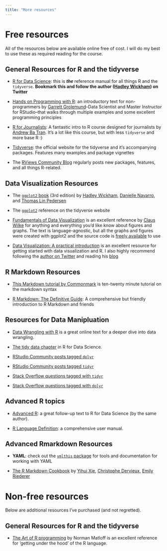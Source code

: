 ```yaml
---
title: "More resources"
---
```


# Free resources 

All of the resources below are available online free of cost. I will do my best to use these as required reading for the course. 

## General Resources for R and the tidyverse 

+ [R for Data Science](https://r4ds.had.co.nz/): this is ***the*** reference manual for all things R and the `tidyverse`. **Bookmark this and follow the author ([Hadley Wickham](https://twitter.com/hadleywickham)) on Twitter**

+ [Hands on Programming with R](https://rstudio-education.github.io/hopr/r-objects.html): an introductory text for non-programmers by [Garrett Grolemund](https://twitter.com/statgarrett)--Data Scientist and Master Instructor for RStudio--that walks through multiple examples and some excellent programming principles

- [R for Journalists](https://learn.r-journalism.com/en/): A fantastic intro to R course designed for journalists by [Andrew Ba Tran](https://twitter.com/abtran). It's a lot like this course, but with less `tidyverse` and more base R :) 

+ [Tidyverse](https://www.tidyverse.org/): the official website for the tidyverse and it's accompanying packages. Features many examples and package vignettes

+ The [RViews Community Blog](https://rviews.rstudio.com/) regularly posts new packages, features, and all things R-related. 

## Data Visualization Resources 

+ The [`ggplot2` book](https://ggplot2-book.org/) (3rd edition) by [Hadley Wickham](https://twitter.com/hadleywickham), [Danielle Navarro](https://twitter.com/djnavarro), and [Thomas Lin Pedersen](https://twitter.com/thomasp85)

+ The [`ggplot2`](https://ggplot2.tidyverse.org/) reference on the tidyverse website 

+ [Fundamentals of Data Visualization](https://clauswilke.com/dataviz/) is an excellent reference by [Claus Wilke](https://twitter.com/ClausWilke) for anything and everything you'd like know about figures and graphs. The text is language-agnostic, but all the graphs and figures were created with ggplot2 and the source code is [freely available](https://github.com/clauswilke/dataviz) to use

+ [Data Visualization: A practical introduction](https://socviz.co/) is an excellent resource for getting started with data visualization and R. I also highly recommend following the [author on Twitter](https://twitter.com/kjhealy) and reading his [blog](https://kieranhealy.org/blog/)


## R Markdown Resources 

- [This Markdown tutorial by Commonmark](https://commonmark.org/help/tutorial) is ten-twenty minute tutorial on the markdown syntax

- [R Markdown: The Definitive Guide](https://bookdown.org/yihui/rmarkdown/): A comprehensive but friendly introduction to R Markdown and friends

## Resources for Data Manipluation 

+ [Data Wrangling with R](https://cengel.github.io/R-data-wrangling/) is a great online text for a deeper dive into data wrangling. 

+ [The tidy data chapter](https://r4ds.had.co.nz/tidy-data.html) in R for Data Science.

+ [RStudio Community posts tagged `dplyr`](https://community.rstudio.com/tag/dplyr)

+ [RStudio Community posts tagged `tidyr`](https://community.rstudio.com/tag/tidyr)

+ [Stack Overflow questions tagged with `tidyr`](https://stackoverflow.com/questions/tagged/tidyr)

+ [Stack Overflow questions tagged with `dplyr`](https://stackoverflow.com/questions/tagged/dplyr)


## Advanced R topics 

+ [Advanced R](https://adv-r.hadley.nz/): a great follow-up text to R for Data Science (by the same author).

+ [R Language Definition](https://cran.r-project.org/doc/manuals/r-release/R-lang.html#Objects): a comprehensive user manual.

## Advanced Rmarkdown Resources 

- **YAML**: check out the [`ymlthis` package](https://r-lib.github.io/ymlthis/) for tools and documentation for working with YAML

- [The R Markdown Cookbook](https://bookdown.org/yihui/rmarkdown-cookbook/) by [Yihui Xie](https://twitter.com/xieyihui), [Christophe Dervieux](https://twitter.com/chrisderv), [Emily Riederer](https://twitter.com/emilyriederer)

# Non-free resources 

Below are additional resources I've purchased (and not regretted). 

## General Resources for R and the tidyverse 

- [The Art of R programming](https://nostarch.com/artofr.htm) by Norman Matloff is an excellent reference for 'getting under the hood' of the R language.


